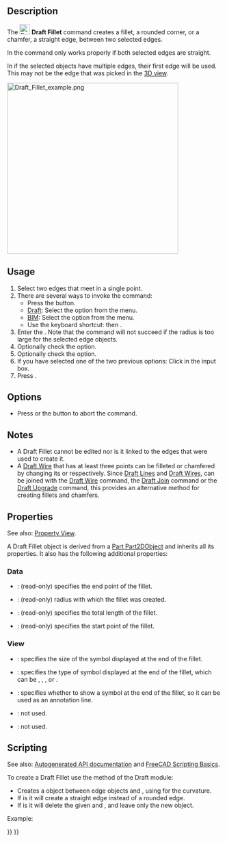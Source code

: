 <languages/>
<translate>

<!--T:1-->
{{Docnav
|[[Draft_Wire|Wire]]
|[[Draft_Arc|Arc]]
|[[Draft_Workbench|Draft]]
|IconL=Draft_Wire.svg
|IconR=Draft_Arc.svg
|IconC=Workbench_Draft.svg
}}

<!--T:2-->
{{GuiCommand
|Name=Draft Fillet
|MenuLocation=Drafting → Fillet<br>2D Drafting → Fillet
|Workbenches=[[Draft_Workbench|Draft]], [[BIM_Workbench|BIM]]
|Shortcut={{KEY|F}} {{KEY|I}}
|Version=0.19
|SeeAlso=[[Draft_Line|Draft Line]], [[Draft_Wire|Draft Wire]]
}}

==Description== <!--T:3-->

<!--T:4-->
The [[Image:Draft_Fillet.svg|24px]] '''Draft Fillet''' command creates a fillet, a rounded corner, or a chamfer, a straight edge, between two selected edges.

<!--T:35-->
In {{VersionMinus|0.21}} the command only works properly if both selected edges are straight.

<!--T:36-->
In {{VersionMinus|1.0}} if the selected objects have multiple edges, their first edge will be used. This may not be the edge that was picked in the [[3D_view|3D view]]. 

</translate>
[[Image:Draft_Fillet_example.png|400px]]
<translate>
<!--T:5-->
{{Caption|Several fillets and chamfers created between two edges}}

==Usage== <!--T:6-->

<!--T:7-->
# Select two edges that meet in a single point.
# There are several ways to invoke the command:
#* Press the {{Button|[[Image:Draft_Fillet.svg|16px]] [[Draft_Fillet|Fillet]]}} button.
#* [[Draft_Workbench|Draft]]: Select the {{MenuCommand|Drafting → [[Image:Draft_Fillet.svg|16px]] Fillet}} option from the menu.
#* [[BIM_Workbench|BIM]]: Select the {{MenuCommand|2D Drafting → [[Image:Draft_Fillet.svg|16px]] Fillet}} option from the menu.
#* Use the keyboard shortcut: {{KEY|F}} then {{KEY|I}}.
# Enter the {{MenuCommand|Fillet radius}}. Note that the command will not succeed if the radius is too large for the selected edge objects.
# Optionally check the {{MenuCommand|Delete original objects}} option.
# Optionally check the {{MenuCommand|Create chamfer}} option.
# If you have selected one of the two previous options: Click in the {{MenuCommand|Fillet radius}} input box.
# Press {{KEY|Enter}}.

==Options== <!--T:13-->

<!--T:14-->
* Press {{KEY|Esc}} or the {{Button|Close}} button to abort the command.

== Notes == <!--T:30-->

<!--T:8-->
* A Draft Fillet cannot be edited nor is it linked to the edges that were used to create it.
* A [[Draft_Wire|Draft Wire]] that has at least three points can be filleted or chamfered by changing its {{PropertyData|Fillet Radius}} or {{PropertyData|Chamfer Size}} respectively. Since [[Draft_Line|Draft Lines]] and [[Draft_Wire|Draft Wires]], can be joined with the [[Draft_Wire|Draft Wire]] command, the [[Draft_Join|Draft Join]] command or the [[Draft_Upgrade|Draft Upgrade]] command, this provides an alternative method for creating fillets and chamfers.

==Properties== <!--T:15-->

<!--T:31-->
See also: [[Property_View|Property View]].

<!--T:32-->
A Draft Fillet object is derived from a [[Part_Part2DObject|Part Part2DObject]] and inherits all its properties. It also has the following additional properties:

===Data=== <!--T:17-->

<!--T:33-->
{{TitleProperty|Draft}}

<!--T:18-->
* {{PropertyData|End|VectorDistance}}: (read-only) specifies the end point of the fillet.
* {{PropertyData|Fillet Radius|Length}}: (read-only) radius with which the fillet was created.
* {{PropertyData|Length|Length}}: (read-only) specifies the total length of the fillet.
* {{PropertyData|Start|VectorDistance}}: (read-only) specifies the start point of the fillet.

===View=== <!--T:19-->

<!--T:34-->
{{TitleProperty|Draft}}

<!--T:20-->
* {{PropertyView|Arrow Size|Length}}: specifies the size of the symbol displayed at the end of the fillet.
* {{PropertyView|Arrow Type|Enumeration}}: specifies the type of symbol displayed at the end of the fillet, which can be {{value|Dot}}, {{value|Circle}}, {{value|Arrow}}, {{value|Tick}} or {{value|Tick-2}}.
* {{PropertyView|End Arrow|Bool}}: specifies whether to show a symbol at the end of the fillet, so it can be used as an annotation line.
* {{PropertyView|Pattern|Enumeration}}: not used.
* {{PropertyView|Pattern Size|Float}}: not used.

==Scripting== <!--T:21-->

<!--T:28-->
See also: [https://freecad.github.io/SourceDoc/ Autogenerated API documentation] and [[FreeCAD Scripting Basics|FreeCAD Scripting Basics]].

<!--T:22-->
To create a Draft Fillet use the {{incode|make_fillet}} method of the Draft module:

</translate>
{{Code|code=
fillet = make_fillet([edge1, edge2], radius=100, chamfer=False, delete=False)
}}
<translate>

<!--T:23-->
* Creates a {{incode|Fillet}} object between edge objects {{incode|edge1}} and {{incode|edge2}}, using {{incode|radius}} for the curvature.
* If {{incode|chamfer}} is {{incode|True}} it will create a straight edge instead of a rounded edge.
* If {{incode|delete}} is {{incode|True}} it will delete the given {{incode|edge1}} and {{incode|edge2}}, and leave only the new object.

<!--T:24-->
Example:

</translate>
{{Code|code=
import FreeCAD as App
import Draft

doc = App.newDocument()

p1 = App.Vector(0, 0, 0)
p2 = App.Vector(1000, 1000, 0)
p3 = App.Vector(2000, 0, 0)

edge1 = Draft.make_line(p1, p2)
edge2 = Draft.make_line(p2, p3)

doc.recompute()

fillet = Draft.make_fillet([edge1, edge2], radius=500)

doc.recompute()
}}
<translate>


<!--T:25-->
{{Docnav
|[[Draft_Wire|Wire]]
|[[Draft_Arc|Arc]]
|[[Draft_Workbench|Draft]]
|IconL=Draft_Wire.svg
|IconR=Draft_Arc.svg
|IconC=Workbench_Draft.svg
}}

</translate>
{{Draft Tools navi{{#translation:}}}}
{{Userdocnavi{{#translation:}}}}